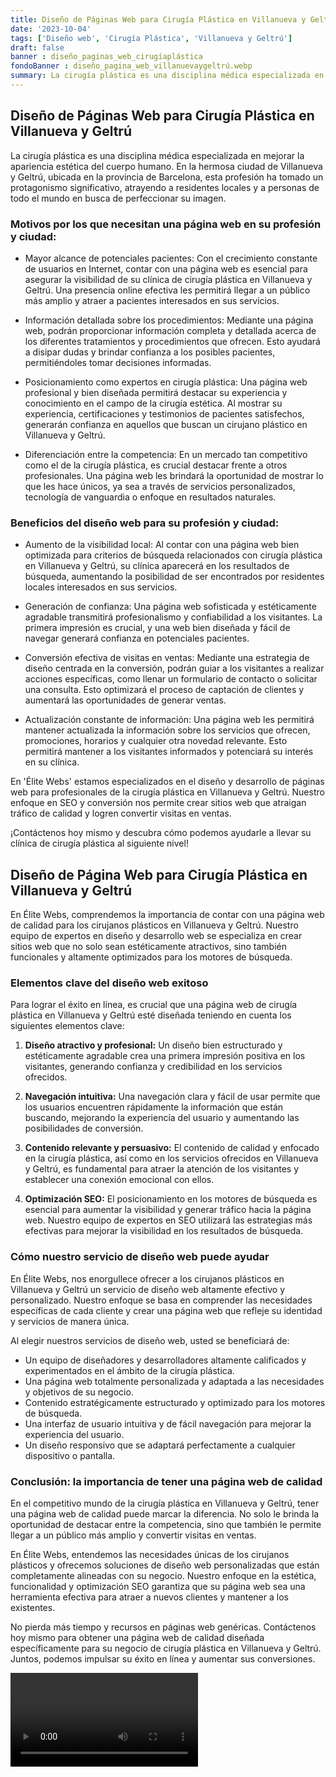 ```yaml
---
title: Diseño de Páginas Web para Cirugía Plástica en Villanueva y Geltrú
date: '2023-10-04'
tags: ['Diseño web', 'Cirugía Plástica', 'Villanueva y Geltrú']
draft: false
banner : diseño_paginas_web_cirugíaplástica
fondoBanner : diseño_pagina_web_villanuevaygeltrú.webp
summary: La cirugía plástica es una disciplina médica especializada en mejorar la apariencia estética del cuerpo humano. En la hermosa ciudad de Villanueva y Geltrú, ubicada en la provincia de Barcelona, esta profesión ha tomado un protagonismo significativo, atrayendo a residentes locales y a personas de todo el mundo en busca de perfeccionar su imagen.
---
```


## Diseño de Páginas Web para Cirugía Plástica en Villanueva y Geltrú

La cirugía plástica es una disciplina médica especializada en mejorar la apariencia estética del cuerpo humano. En la hermosa ciudad de Villanueva y Geltrú, ubicada en la provincia de Barcelona, esta profesión ha tomado un protagonismo significativo, atrayendo a residentes locales y a personas de todo el mundo en busca de perfeccionar su imagen.

### Motivos por los que necesitan una página web en su profesión y ciudad:

- Mayor alcance de potenciales pacientes: Con el crecimiento constante de usuarios en Internet, contar con una página web es esencial para asegurar la visibilidad de su clínica de cirugía plástica en Villanueva y Geltrú. Una presencia online efectiva les permitirá llegar a un público más amplio y atraer a pacientes interesados en sus servicios.

- Información detallada sobre los procedimientos: Mediante una página web, podrán proporcionar información completa y detallada acerca de los diferentes tratamientos y procedimientos que ofrecen. Esto ayudará a disipar dudas y brindar confianza a los posibles pacientes, permitiéndoles tomar decisiones informadas.

- Posicionamiento como expertos en cirugía plástica: Una página web profesional y bien diseñada permitirá destacar su experiencia y conocimiento en el campo de la cirugía estética. Al mostrar su experiencia, certificaciones y testimonios de pacientes satisfechos, generarán confianza en aquellos que buscan un cirujano plástico en Villanueva y Geltrú.

- Diferenciación entre la competencia: En un mercado tan competitivo como el de la cirugía plástica, es crucial destacar frente a otros profesionales. Una página web les brindará la oportunidad de mostrar lo que les hace únicos, ya sea a través de servicios personalizados, tecnología de vanguardia o enfoque en resultados naturales.

### Beneficios del diseño web para su profesión y ciudad:

- Aumento de la visibilidad local: Al contar con una página web bien optimizada para criterios de búsqueda relacionados con cirugía plástica en Villanueva y Geltrú, su clínica aparecerá en los resultados de búsqueda, aumentando la posibilidad de ser encontrados por residentes locales interesados en sus servicios.

- Generación de confianza: Una página web sofisticada y estéticamente agradable transmitirá profesionalismo y confiabilidad a los visitantes. La primera impresión es crucial, y una web bien diseñada y fácil de navegar generará confianza en potenciales pacientes.

- Conversión efectiva de visitas en ventas: Mediante una estrategia de diseño centrada en la conversión, podrán guiar a los visitantes a realizar acciones específicas, como llenar un formulario de contacto o solicitar una consulta. Esto optimizará el proceso de captación de clientes y aumentará las oportunidades de generar ventas.

- Actualización constante de información: Una página web les permitirá mantener actualizada la información sobre los servicios que ofrecen, promociones, horarios y cualquier otra novedad relevante. Esto permitirá mantener a los visitantes informados y potenciará su interés en su clínica.

En 'Élite Webs' estamos especializados en el diseño y desarrollo de páginas web para profesionales de la cirugía plástica en Villanueva y Geltrú. Nuestro enfoque en SEO y conversión nos permite crear sitios web que atraigan tráfico de calidad y logren convertir visitas en ventas.

¡Contáctenos hoy mismo y descubra cómo podemos ayudarle a llevar su clínica de cirugía plástica al siguiente nivel!

<GifSeo />

<Cta />

## Diseño de Página Web para Cirugía Plástica en Villanueva y Geltrú

En Élite Webs, comprendemos la importancia de contar con una página web de calidad para los cirujanos plásticos en Villanueva y Geltrú. Nuestro equipo de expertos en diseño y desarrollo web se especializa en crear sitios web que no solo sean estéticamente atractivos, sino también funcionales y altamente optimizados para los motores de búsqueda.

### Elementos clave del diseño web exitoso

Para lograr el éxito en línea, es crucial que una página web de cirugía plástica en Villanueva y Geltrú esté diseñada teniendo en cuenta los siguientes elementos clave:

1. **Diseño atractivo y profesional:** Un diseño bien estructurado y estéticamente agradable crea una primera impresión positiva en los visitantes, generando confianza y credibilidad en los servicios ofrecidos.

2. **Navegación intuitiva:** Una navegación clara y fácil de usar permite que los usuarios encuentren rápidamente la información que están buscando, mejorando la experiencia del usuario y aumentando las posibilidades de conversión.

3. **Contenido relevante y persuasivo:** El contenido de calidad y enfocado en la cirugía plástica, así como en los servicios ofrecidos en Villanueva y Geltrú, es fundamental para atraer la atención de los visitantes y establecer una conexión emocional con ellos.

4. **Optimización SEO:** El posicionamiento en los motores de búsqueda es esencial para aumentar la visibilidad y generar tráfico hacia la página web. Nuestro equipo de expertos en SEO utilizará las estrategias más efectivas para mejorar la visibilidad en los resultados de búsqueda.

### Cómo nuestro servicio de diseño web puede ayudar

En Élite Webs, nos enorgullece ofrecer a los cirujanos plásticos en Villanueva y Geltrú un servicio de diseño web altamente efectivo y personalizado. Nuestro enfoque se basa en comprender las necesidades específicas de cada cliente y crear una página web que refleje su identidad y servicios de manera única.

Al elegir nuestros servicios de diseño web, usted se beneficiará de:

- Un equipo de diseñadores y desarrolladores altamente calificados y experimentados en el ámbito de la cirugía plástica.
- Una página web totalmente personalizada y adaptada a las necesidades y objetivos de su negocio.
- Contenido estratégicamente estructurado y optimizado para los motores de búsqueda.
- Una interfaz de usuario intuitiva y de fácil navegación para mejorar la experiencia del usuario.
- Un diseño responsivo que se adaptará perfectamente a cualquier dispositivo o pantalla.

### Conclusión: la importancia de tener una página web de calidad

En el competitivo mundo de la cirugía plástica en Villanueva y Geltrú, tener una página web de calidad puede marcar la diferencia. No solo le brinda la oportunidad de destacar entre la competencia, sino que también le permite llegar a un público más amplio y convertir visitas en ventas.

En Élite Webs, entendemos las necesidades únicas de los cirujanos plásticos y ofrecemos soluciones de diseño web personalizadas que están completamente alineadas con su negocio. Nuestro enfoque en la estética, funcionalidad y optimización SEO garantiza que su página web sea una herramienta efectiva para atraer a nuevos clientes y mantener a los existentes.

No pierda más tiempo y recursos en páginas web genéricas. Contáctenos hoy mismo para obtener una página web de calidad diseñada específicamente para su negocio de cirugía plástica en Villanueva y Geltrú. Juntos, podemos impulsar su éxito en línea y aumentar sus conversiones.

<Video />

<CtaBot job='Cirugía Plástica' city='Villanueva y Geltrú'/>

<Gmaps query='Villanueva y Geltrú+españa+maps' />